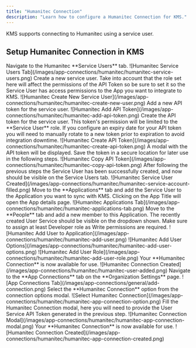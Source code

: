 ```yaml
---
title: "Humanitec Connection"
description: "Learn how to configure a Humanitec Connection for KMS."
---
```


KMS supports connecting to Humanitec using a service user.

## Setup Humanitec Connection in KMS

<Steps>
    <Step title="Move to Service Users on Humanitec">
        Navigate to the Humanitec **Service Users** tab.
        ![Humanitec Service Users Tab](/images/app-connections/humanitec/humanitec-service-users.png)
    </Step>
    <Step title="Create a Service User">
        Create a new service user. Take into account that the role set here will affect the permissions of the API Token so be sure to set it so the Service User has access permissions to the App you want to integrate to KMS.
        ![Humanitec Create New Service User](/images/app-connections/humanitec/humanitec-create-new-user.png)
    </Step>
    <Step title="Add API Token for the Service User">
        Add a new API token for the service user.
        ![Humanitec Add API Token](/images/app-connections/humanitec/humanitec-add-api-token.png)
    </Step>
    <Step title="Create the API Token for the Service User">
        Create the API token for the service user.
        This token's permission will be limited to the **Service User** role.
        <Note>
            If you configure an expiry date for your API token you will need to manually rotate to a new token prior to expiration to avoid integration downtime.
        </Note>
        ![Humanitec Create API Token](/images/app-connections/humanitec/humanitec-create-api-token.png)
    </Step>
    <Step title="Copy the API Token">
        A modal with the API token will be displayed. Save the token in a secure location for later use in the following steps.
        ![Humanitec Copy API Token](/images/app-connections/humanitec/humanitec-copy-api-token.png)
    </Step>
    <Step title="Service User has been successfully created">
        After following the previous steps the Service User has been successfully created, and now should be visible on the Service Users tab.
        ![Humanitec Service User Created](/images/app-connections/humanitec/humanitec-service-account-filled.png)
    </Step>
    <Step title="Add Service User to Application">
        Move to the **Applications** tab and add the Service User to the Application you want to sync with KMS.
        Clicking on the App Title will open the App details page.
        ![Humanitec Applications Tab](/images/app-connections/humanitec/humanitec-applications-tab.png)
    </Step>
    <Step title="Add new member to this Application">
        Move to the **People** tab and add a new member to this Application. The recently created User Service should be visible on the dropdown shown.
        Make sure to assign at least Developer role as Write permissions are required.
        ![Humanitec Add User to Application](/images/app-connections/humanitec/humanitec-add-user.png)
        ![Humanitec Add User Options](/images/app-connections/humanitec/humanitec-add-user-options.png)
        ![Humanitec Add User Role](/images/app-connections/humanitec/humanitec-add-user-role.png)
    </Step>
    <Step title="Connection Created">
        Your **Humanitec Connection** is now available for use.
        ![Humanitec Connection Created](/images/app-connections/humanitec/humanitec-user-added.png)
    </Step>
    <Step title="Navigate to App Connections">
        Navigate to the **App Connections** tab on the **Organization Settings** page.
        ![App Connections Tab](/images/app-connections/general/add-connection.png)
    </Step>
    <Step title="Add Connection">
        Select the **Humanitec Connection** option from the connection options modal.
        ![Select Humanitec Connection](/images/app-connections/humanitec/humanitec-app-connection-option.png)
    </Step>
    <Step title="Fill the Humanitec Connection Modal">
        Fill the Humanitec Connection modal, here you will need to provide the User Service API Token generated in the previous step.
        ![Humanitec Connection Modal](/images/app-connections/humanitec/humanitec-app-connection-modal.png)
    </Step>
    <Step title="Connection Created">
        Your **Humanitec Connection** is now available for use.
        ![Humanitec Connection Created](/images/app-connections/humanitec/humanitec-app-connection-created.png)
    </Step>
</Steps>
